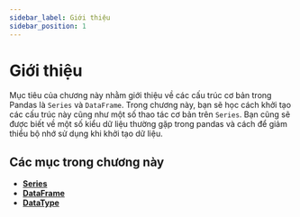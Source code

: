 ```yaml
---
sidebar_label: Giới thiệu
sidebar_position: 1
---
```


# Giới thiệu

Mục tiêu của chương này nhằm giới thiệu về các cấu trúc cơ bản trong Pandas là `Series` và `DataFrame`. 
Trong chương này, bạn sẽ học cách khởi tạo các cấu trúc này cũng như một số thao tác cơ bản trên `Series`. 
Bạn cũng sẽ được biết về một số kiểu dữ liệu thường gặp trong pandas và cách để giảm thiểu bộ nhớ sử dụng khi khởi tạo dữ liệu.

## Các mục trong chương này
- [**Series**](./Series)
- [**DataFrame**](./DataFrame)
- [**DataType**](./DataType)